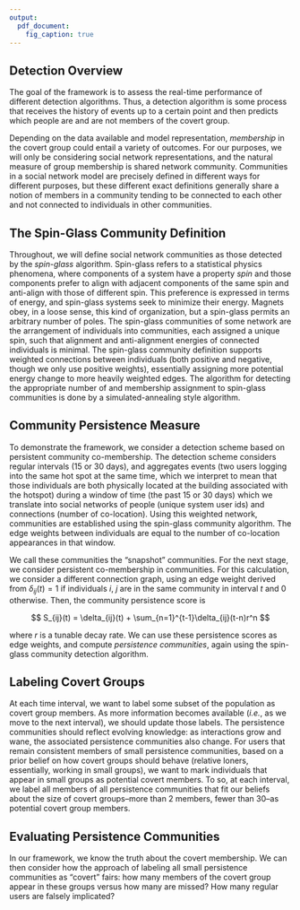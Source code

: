 ```yaml
---
output:
  pdf_document:
    fig_caption: true
---
```

## Detection Overview

The goal of the framework is to assess the real-time performance of different detection algorithms.  Thus, a detection algorithm is some process that receives the history of events up to a certain point and then predicts which people are and are not members of the covert group.

Depending on the data available and model representation, *membership* in the covert group could entail a variety of outcomes.  For our purposes, we will only be considering social network representations, and the natural measure of group membership is shared network community.  Communities in a social network model are precisely defined in different ways for different purposes, but these different exact definitions generally share a notion of members in a community tending to be connected to each other and not connected to individuals in other communities.

## The Spin-Glass Community Definition

Throughout, we will define social network communities as those detected by the *spin-glass* algorithm.  Spin-glass refers to a statistical physics phenomena, where components of a system have a property *spin* and those components prefer to align with adjacent components of the same spin and anti-align with those of different spin.  This preference is expressed in terms of energy, and spin-glass systems seek to minimize their energy.  Magnets obey, in a loose sense, this kind of organization, but a spin-glass permits an arbitrary number of poles.  The spin-glass communities of some network are the arrangement of individuals into communities, each assigned a unique spin, such that alignment and anti-alignment energies of connected individuals is minimal.  The spin-glass community definition supports weighted connections between individuals (both positive and negative, though we only use positive weights), essentially assigning more potential energy change to more heavily weighted edges.  The algorithm for detecting the appropriate number of and membership assignment to spin-glass communities is done by a simulated-annealing style algorithm.

## Community Persistence Measure

To demonstrate the framework, we consider a detection scheme based on persistent community co-membership.  The detection scheme considers regular intervals (15 or 30 days), and aggregates events (two users logging into the same hot spot at the same time, which we interpret to mean that those individuals are both physically located at the building associated with the hotspot) during a window of time (the past 15 or 30 days) which we translate into social networks of people (unique system user ids) and connections (number of co-location).  Using this weighted network, communities are established using the spin-glass community algorithm.  The edge weights between individuals are equal to the number of co-location appearances in that window.

We call these communities the "snapshot" communities.  For the next stage, we consider persistent co-membership in communities.  For this calculation, we consider a different connection graph, using an edge weight derived from $\delta_{ij}(t) = 1$ if individuals $i$, $j$ are in the same community in interval $t$ and 0 otherwise.  Then, the community persistence score is

$$
S_{ij}(t) = \delta_{ij}(t) + \sum_{n=1}^{t-1}\delta_{ij}(t-n)r^n
$$

where $r$ is a tunable decay rate.  We can use these persistence scores as edge weights, and compute *persistence communities*, again using the spin-glass community detection algorithm.

## Labeling Covert Groups

At each time interval, we want to label some subset of the population as covert group members.  As more information becomes available (*i.e.*, as we move to the next interval), we should update those labels.  The persistence communities should reflect evolving knowledge: as interactions grow and wane, the associated persistence communities also change.  For users that remain consistent members of small persistence communities, based on a prior belief on how covert groups should behave (relative loners, essentially, working in small groups), we want to mark individuals that appear in small groups as potential covert members.  To so, at each interval, we label all members of all persistence communities that fit our beliefs about the size of covert groups--more than 2 members, fewer than 30--as potential covert group members.

## Evaluating Persistence Communities

In our framework, we know the truth about the covert membership.  We can then consider how the approach of labeling all small persistence communities as "covert" fairs: how many members of the covert group appear in these groups versus how many are missed?  How many regular users are falsely implicated?